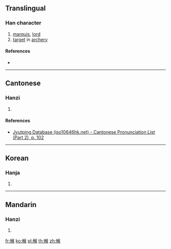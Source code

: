 ==Translingual==

===Han character===
{{Han char|rn=50|rad=巾|as=09|sn=12|four=|canj=LBONK|ids=⿰巾侯}}

# [[marquis]], [[lord]]
# [[target]] in [[archery]]

====References====
* {{Han ref|kx=0334.050|dkj=08981|dj=0641.090|hdz=10747.160|uh=5E3F|ud=24127}}

----

==Cantonese==

===Hanzi===
{{yue-hanzi|jyut=[[hau4]]|y=hau4}}

# {{defn|lang=yue|sort=巾09}}

====References====
* [http://www.iso10646hk.net/jp/document/download.jsp Jyutping Database (iso10646hk.net) - Cantonese Pronunciation List (Part 2), p. 102]

----

==Korean==

===Hanja===
{{ko-hanja|hangeul=후|rv=hu|mr=hu}}

# {{defn|lang=ko|sort=巾09}}

----

==Mandarin==

===Hanzi===
{{cmn-hanzi|pin=[[hóu]] ([[hou2]])|wg=hou<sup>2</sup>}}

# {{defn|lang=cmn|sort=巾09}}

[[fr:帿]]
[[ko:帿]]
[[pl:帿]]
[[th:帿]]
[[zh:帿]]